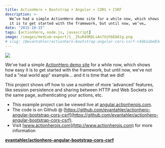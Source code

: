 ```yaml
---
title: ActionHero + Bootstrap + Angular + CORS + CSRF
description: >-
  We’ve had a simple ActionHero demo site for a while now, which shows how easy
  it is to get started with the framework, but until now, we’ve…
date: "2015-10-15"
tags: [actionhero, node.js, javascript]
image: /images/medium-export/1__ZkuR4ORDLsAn7UzhbEDA1g.png
# slug: /@evantahler/actionhero-bootstrap-angular-cors-csrf-c4db1abe83d6
---
```


![](/images/medium-export/1__ZkuR4ORDLsAn7UzhbEDA1g.png)

We’ve had a simple [ActionHero demo site](http://demo.actionherojs.com) for a while now, which shows how easy it is to get started with the framework, but until now, we’ve not had a "real world app" example… and it is time that we did!

This project shows off how to use a number of more ‘advanced’ features, like session persistence and sharing between HTTP and Web Sockets on the same page, authenticating your actions, etc.

- This example project can be viewed live at [angular.actionherojs.com](http://angular.actionherojs.com).
- The code is on Github @ [https://github.com/evantahler/actionhero-angular-bootstrap-cors-csrf](https://github.com/evantahler/actionhero-angular-bootstrap-cors-csrf).
- Visit [www.actionherojs.com](http://www.actionherojs.com) for more information

[**evantahler/actionhero-angular-bootstrap-cors-csrf**](https://github.com/evantahler/actionhero-angular-bootstrap-cors-csrf)
